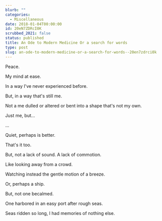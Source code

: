 ```yaml
---
blurb: ""
categories:
  - Miscellaneous
date: 2018-01-04T00:00:00
id: 20eN7ZDRcI0K
scrubbed_2021: false
status: published
title: An Ode to Modern Medicine Or a search for words
type: post
slug: an-ode-to-modern-medicine-or-a-search-for-words--20en7zdrci0k
---
```


Peace.

My mind at ease.

In a way I've never experienced before.

But, in a way that's still me.

Not a me dulled or altered or bent into a shape that's not my own.

Just me, but...

...

Quiet, perhaps is better.

That's it too.

But, not a lack of sound. A lack of commotion.

Like looking away from a crowd.

Watching instead the gentle motion of a breeze.

Or, perhaps a ship.

But, not one becalmed.

One harbored in an easy port after rough seas.

Seas ridden so long, I had memories of nothing else.